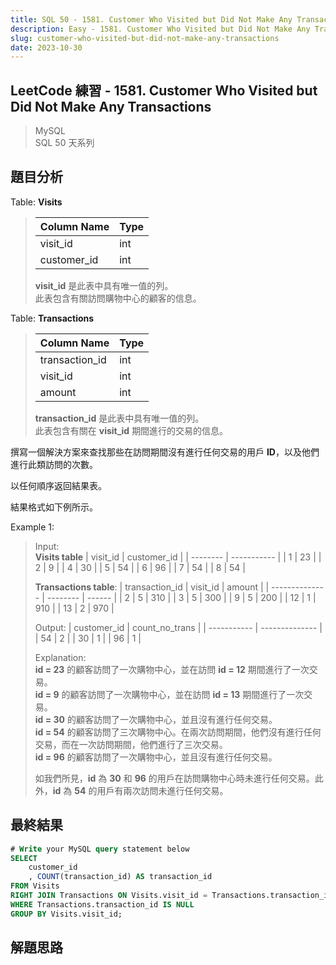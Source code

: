 ```yaml
---
title: SQL 50 - 1581. Customer Who Visited but Did Not Make Any Transactions
description: Easy - 1581. Customer Who Visited but Did Not Make Any Transactions
slug: customer-who-visited-but-did-not-make-any-transactions
date: 2023-10-30
---
```


## LeetCode 練習 - 1581. Customer Who Visited but Did Not Make Any Transactions
> MySQL  
> SQL 50 天系列

## 題目分析

Table: **Visits**
> | Column Name | Type  |
> | ----------- | ----- |
> | visit_id    | int   |
> | customer_id | int   |
>
> **visit_id** 是此表中具有唯一值的列。  
> 此表包含有關訪問購物中心的顧客的信息。

Table: **Transactions**
> | Column Name    | Type |
> | -------------- | ---- |
> | transaction_id | int  |
> | visit_id       | int  |
> | amount         | int  |
>
> **transaction_id** 是此表中具有唯一值的列。  
> 此表包含有關在 **visit_id** 期間進行的交易的信息。

撰寫一個解決方案來查找那些在訪問期間沒有進行任何交易的用戶 **ID**，以及他們進行此類訪問的次數。

以任何順序返回結果表。

結果格式如下例所示。

Example 1:  
> Input:  
> **Visits table**
> | visit_id | customer_id |
> | -------- | ----------- |
> | 1        | 23          |
> | 2        | 9           |
> | 4        | 30          |
> | 5        | 54          |
> | 6        | 96          |
> | 7        | 54          |
> | 8        | 54          |
>
> **Transactions table**:
> | transaction_id | visit_id | amount |
> | -------------- | -------- | ------ |
> | 2              | 5        | 310    |
> | 3              | 5        | 300    |
> | 9              | 5        | 200    |
> | 12             | 1        | 910    |
> | 13             | 2        | 970    |
>
> Output:
> | customer_id | count_no_trans |
> | ----------- | -------------- |
> | 54          | 2              |
> | 30          | 1              |
> | 96          | 1              |
> 
> Explanation:  
> **id = 23** 的顧客訪問了一次購物中心，並在訪問 **id = 12** 期間進行了一次交易。  
> **id = 9** 的顧客訪問了一次購物中心，並在訪問 **id = 13** 期間進行了一次交易。  
> **id = 30** 的顧客訪問了一次購物中心，並且沒有進行任何交易。  
> **id = 54** 的顧客訪問了三次購物中心。在兩次訪問期間，他們沒有進行任何交易，而在一次訪問期間，他們進行了三次交易。  
> **id = 96** 的顧客訪問了一次購物中心，並且沒有進行任何交易。
> 
> 如我們所見，**id** 為 **30** 和 **96** 的用戶在訪問購物中心時未進行任何交易。此外，**id** 為 **54** 的用戶有兩次訪問未進行任何交易。

## 最終結果

```js:customer-who-visited-but-did-not-make-any-transactions.sql
# Write your MySQL query statement below
SELECT
    customer_id
    , COUNT(transaction_id) AS transaction_id
FROM Visits
RIGHT JOIN Transactions ON Visits.visit_id = Transactions.transaction_id
WHERE Transactions.transaction_id IS NULL
GROUP BY Visits.visit_id;
```

## 解題思路